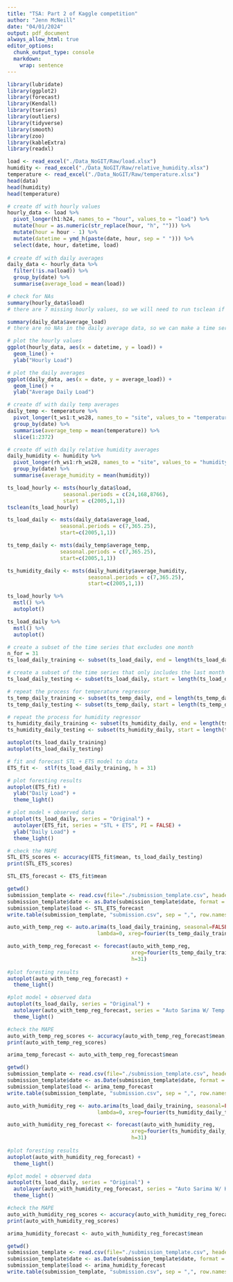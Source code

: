 ```yaml
---
title: "TSA: Part 2 of Kaggle competition"
author: "Jenn McNeill"
date: "04/01/2024"
output: pdf_document
always_allow_html: true
editor_options: 
  chunk_output_type: console
  markdown: 
    wrap: sentence
---
```


```r
library(lubridate)
library(ggplot2)
library(forecast)
library(Kendall)
library(tseries)
library(outliers)
library(tidyverse)
library(smooth)
library(zoo)
library(kableExtra)
library(readxl)
```

```r

load <- read_excel("./Data_NoGIT/Raw/load.xlsx")
humidity <- read_excel("./Data_NoGIT/Raw/relative_humidity.xlsx")
temperature <- read_excel("./Data_NoGIT/Raw/temperature.xlsx")
head(data)
head(humidity)
head(temperature)

``` 

```r

# create df with hourly values
hourly_data <- load %>%
  pivot_longer(h1:h24, names_to = "hour", values_to = "load") %>%
  mutate(hour = as.numeric(str_replace(hour, "h", ""))) %>%
  mutate(hour = hour - 1) %>%
  mutate(datetime = ymd_h(paste(date, hour, sep = " "))) %>%
  select(date, hour, datetime, load) 
  
# create df with daily averages
daily_data <- hourly_data %>%
  filter(!is.na(load)) %>%
  group_by(date) %>%
  summarise(average_load = mean(load))

# check for NAs
summary(hourly_data$load)
# there are 7 missing hourly values, so we will need to run tsclean if we are using hourly data to make a time series

summary(daily_data$average_load)
# there are no NAs in the daily average data, so we can make a time series without running the tsclean function

# plot the hourly values
ggplot(hourly_data, aes(x = datetime, y = load)) +
  geom_line() +
  ylab("Hourly Load")

# plot the daily averages
ggplot(daily_data, aes(x = date, y = average_load)) +
  geom_line() +
  ylab("Average Daily Load")

```

```r
  
# create df with daily temp averages
daily_temp <- temperature %>%
  pivot_longer(t_ws1:t_ws28, names_to = "site", values_to = "temperature") %>%
  group_by(date) %>%
  summarise(average_temp = mean(temperature)) %>%
  slice(1:2372)

# create df with daily relative humidity averages
daily_humidity <- humidity %>%
  pivot_longer(rh_ws1:rh_ws28, names_to = "site", values_to = "humidity") %>%
  group_by(date) %>%
  summarise(average_humidity = mean(humidity))

```


```r

ts_load_hourly <- msts(hourly_data$load, 
                  seasonal.periods = c(24,168,8766), 
                  start = c(2005,1,1)) 
tsclean(ts_load_hourly)

ts_load_daily <- msts(daily_data$average_load, 
                 seasonal.periods = c(7,365.25),
                 start=c(2005,1,1))

ts_temp_daily <- msts(daily_temp$average_temp, 
                 seasonal.periods = c(7,365.25),
                 start=c(2005,1,1))

ts_humidity_daily <- msts(daily_humidity$average_humidity, 
                          seasonal.periods = c(7,365.25),
                          start=c(2005,1,1))
```

```r

ts_load_hourly %>% 
  mstl() %>%
  autoplot()

ts_load_daily %>% 
  mstl() %>%
  autoplot()

```

```r

# create a subset of the time series that excludes one month
n_for = 31
ts_load_daily_training <- subset(ts_load_daily, end = length(ts_load_daily) - n_for)

# create a subset of the time series that only includes the last month
ts_load_daily_testing <- subset(ts_load_daily, start = length(ts_load_daily) - n_for)

# repeat the process for temperature regressor
ts_temp_daily_training <- subset(ts_temp_daily, end = length(ts_temp_daily) - n_for)
ts_temp_daily_testing <- subset(ts_temp_daily, start = length(ts_temp_daily) - n_for)

# repeat the process for humidity regressor
ts_humidity_daily_training <- subset(ts_humidity_daily, end = length(ts_humidity_daily) - n_for)
ts_humidity_daily_testing <- subset(ts_humidity_daily, start = length(ts_humidity_daily) - n_for)

autoplot(ts_load_daily_training)
autoplot(ts_load_daily_testing)
```

```r

# fit and forecast STL + ETS model to data
ETS_fit <-  stlf(ts_load_daily_training, h = 31)

# plot foresting results
autoplot(ETS_fit) + 
  ylab("Daily Load") + 
  theme_light()

# plot model + observed data
autoplot(ts_load_daily, series = "Original") +
  autolayer(ETS_fit, series = "STL + ETS", PI = FALSE) +
  ylab("Daily Load") +
  theme_light()

# check the MAPE
STL_ETS_scores <- accuracy(ETS_fit$mean, ts_load_daily_testing)
print(STL_ETS_scores)

STL_ETS_forecast <- ETS_fit$mean

getwd()
submission_template <- read.csv(file="./submission_template.csv", header=TRUE)
submission_template$date <- as.Date(submission_template$date, format = "%m/%d/%y")
submission_template$load <- STL_ETS_forecast
write.table(submission_template, "submission.csv", sep = ",", row.names = FALSE, quote = FALSE)

```

```r

auto_with_temp_reg <- auto.arima(ts_load_daily_training, seasonal=FALSE, 
                             lambda=0, xreg=fourier(ts_temp_daily_training, K=c(2,12)))

auto_with_temp_reg_forecast <- forecast(auto_with_temp_reg, 
                                        xreg=fourier(ts_temp_daily_training, K=c(2,12), h=31),
                                        h=31)
               
#plot foresting results
autoplot(auto_with_temp_reg_forecast) + 
  theme_light()

#plot model + observed data
autoplot(ts_load_daily, series = "Original") +
  autolayer(auto_with_temp_reg_forecast, series = "Auto Sarima W/ Temp Reg", PI = FALSE) +
  theme_light()

#check the MAPE
auto_with_temp_reg_scores <- accuracy(auto_with_temp_reg_forecast$mean, ts_load_daily_testing)
print(auto_with_temp_reg_scores)

arima_temp_forecast <- auto_with_temp_reg_forecast$mean

getwd()
submission_template <- read.csv(file="./submission_template.csv", header=TRUE)
submission_template$date <- as.Date(submission_template$date, format = "%m/%d/%y")
submission_template$load <- arima_temp_forecast
write.table(submission_template, "submission.csv", sep = ",", row.names = FALSE, quote = FALSE)

```

```r

auto_with_humidity_reg <- auto.arima(ts_load_daily_training, seasonal=FALSE, 
                             lambda=0, xreg=fourier(ts_humidity_daily_training, K=c(2,4)))

auto_with_humidity_reg_forecast <- forecast(auto_with_humidity_reg, 
                                        xreg=fourier(ts_humidity_daily_training, K=c(2,4), h=31),
                                        h=31)
               
#plot foresting results
autoplot(auto_with_humidity_reg_forecast) + 
  theme_light()

#plot model + observed data
autoplot(ts_load_daily, series = "Original") +
  autolayer(auto_with_humidity_reg_forecast, series = "Auto Sarima W/ Humidity Reg", PI = FALSE) +
  theme_light()

#check the MAPE
auto_with_humidity_reg_scores <- accuracy(auto_with_humidity_reg_forecast$mean, ts_load_daily_testing)
print(auto_with_humidity_reg_scores)

arima_humidity_forecast <- auto_with_humidity_reg_forecast$mean

getwd()
submission_template <- read.csv(file="./submission_template.csv", header=TRUE)
submission_template$date <- as.Date(submission_template$date, format = "%m/%d/%y")
submission_template$load <- arima_humidity_forecast
write.table(submission_template, "submission.csv", sep = ",", row.names = FALSE, quote = FALSE)

```
